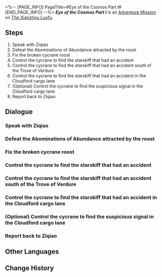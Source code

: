 <%-- [PAGE_INFO]
PageTitle=#Eye of the Cosmos Part I#
[END_PAGE_INFO] --%>
{{Stub|Dialogue.}}
{{Mission Infobox
|id            = 4122101
|title         = 
|image         = <!--Mission Eye of the Cosmos Part I.png-->
|type          = Adventure
|event_name    = 
|chapter       = 
|requirements  = {{subst:void|<!--Unknown: {"Type":"Manual"}-->}}
|summary       = <!--official mission summary from Fate's Atlas-->
|characters    = Trailblazer
|startLocation = [[The Xianzhou Luofu]] - [[Cloudford]]
|world         = The Xianzhou Luofu
|area          = Cloudford
|prev          = 
|next          = 
|rewards       = 
}}
'''''Eye of the Cosmos Part I''''' is an [[Adventure Mission]] on [[The Xianzhou Luofu]].

==Steps==
# Speak with Ziqiao
# Defeat the Abominations of Abundance attracted by the roost
# Fix the broken cycrane roost
# Control the cycrane to find the starskiff that had an accident
# Control the cycrane to find the starskiff that had an accident south of the Trove of Verdure
# Control the cycrane to find the starskiff that had an accident in the Cloudford cargo lane
# (Optional) Control the cycrane to find the suspicious signal in the Cloudford cargo lane
# Report back to Ziqiao

<!--
==Gameplay Notes==

--><!--
==Trial Character==

-->
==Dialogue==
{{Stub Dialogue}}

===Speak with Ziqiao===
{{Mission Description|type=adventure|location=Cloudford|The Ambrosial Arbor's growth made Luofu's logistic system malfunction. Now, Heron Express is asking you to control cycranes to find a starskiff of theirs, which had an accident.<br />Speak with Ziqiao and see what she actually needs from you.}}
{{Dialogue Start}}
:{{tx}}
{{Dialogue End}}

===Defeat the Abominations of Abundance attracted by the roost===
{{Mission Description|type=adventure|location=Cloudford|update|The cycrane roost seems to have been deliberately altered, and is currently emitting high-frequency sound waves that attract Abominations of Abundance.<br />You need to defeat the Abominations of Abundance gathered under the roost before you can reach the cycrane.}}
{{Dialogue Start}}
:{{tx}}
{{Dialogue End}}

===Fix the broken cycrane roost===
{{Mission Description|type=adventure|location=Cloudford|update|The cycrane roost seems to have been deliberately altered, and is currently emitting high-frequency sound waves that attracts Abominations of Abundance.<br />Fix this roost so it can function normally again.}}
{{Dialogue Start}}
:{{tx}}
{{Dialogue End}}

===Control the cycrane to find the starskiff that had an accident===
{{Mission Description|type=adventure|location=Cloudford|update|Control the cycrane and take off. Your job is important, but you also shouldn't ignore life's beautiful moments around you.}}
{{Dialogue Start}}
:{{tx}}
{{Dialogue End}}

===Control the cycrane to find the starskiff that had an accident south of the Trove of Verdure===
{{Mission Description|type=adventure|location=Cloudford|update|Ziqiao's records say this starskiff was lost south of the Trove of Verdure. Go there to have a closer look.}}
{{Dialogue Start}}
:{{tx}}
{{Dialogue End}}

===Control the cycrane to find the starskiff that had an accident in the Cloudford cargo lane===
{{Mission Description|type=adventure|location=Cloudford|update|Ziqiao's records say this starskiff was lost in the Cloudford cargo lane. Go there to have a closer look.}}
{{Dialogue Start}}
:{{tx}}
{{Dialogue End}}

===(Optional) Control the cycrane to find the suspicious signal in the Cloudford cargo lane===
{{Mission Description|type=adventure|location=Cloudford|update|The cycrane seems to have detected an unknown signal near the Cloudford: Cargo Lane... Go have a look and you might just find some surprise there.}}
{{Dialogue Start}}
:{{tx}}
{{Dialogue End}}

===Report back to Ziqiao===
{{Mission Description|type=adventure|location=Cloudford|update|The job is done, and you did even better than some senior employees that have been working for a few centuries.<br />Go back to Ziqiao quickly to receive your payment.}}
{{Dialogue Start}}
:{{tx}}
{{Dialogue End}}

==Other Languages==
{{Other Languages
|en   = Eye of the Cosmos Part I
|zhs  = 天空之眼•其一
|zht  = 天空之眼•其一
|ja   = 天空の眼・1
|ko   = 천공의 눈•1
|es   = Los ojos del cielo&nbsp;I
|fr   = À vol d'oiseau (partie&nbsp;I)
|ru   = Око космоса I
|th   = ดวงตาแห่งน่านฟ้า 1
|vi   = Đôi Mắt Vũ Trụ 1
|de   = Auge des Himmels (Teil 1)
|id   = Mata Langit (Bagian 1)
|pt   = Olho do Cosmos Parte I
}}

==Change History==
{{Change History|1.2}}
